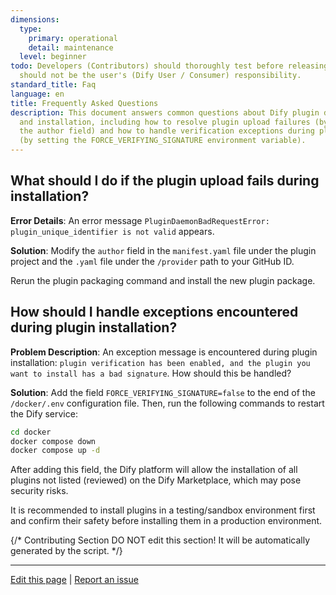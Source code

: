 ```yaml
---
dimensions:
  type:
    primary: operational
    detail: maintenance
  level: beginner
todo: Developers (Contributors) should thoroughly test before releasing; debugging
  should not be the user's (Dify User / Consumer) responsibility.
standard_title: Faq
language: en
title: Frequently Asked Questions
description: This document answers common questions about Dify plugin development
  and installation, including how to resolve plugin upload failures (by modifying
  the author field) and how to handle verification exceptions during plugin installation
  (by setting the FORCE_VERIFYING_SIGNATURE environment variable).
---
```


## What should I do if the plugin upload fails during installation?

**Error Details**: An error message `PluginDaemonBadRequestError: plugin_unique_identifier is not valid` appears.

**Solution**: Modify the `author` field in the `manifest.yaml` file under the plugin project and the `.yaml` file under the `/provider` path to your GitHub ID.

Rerun the plugin packaging command and install the new plugin package.

## How should I handle exceptions encountered during plugin installation?

**Problem Description**: An exception message is encountered during plugin installation: `plugin verification has been enabled, and the plugin you want to install has a bad signature`. How should this be handled?

**Solution**: Add the field `FORCE_VERIFYING_SIGNATURE=false` to the end of the `/docker/.env` configuration file. Then, run the following commands to restart the Dify service:

```bash
cd docker
docker compose down
docker compose up -d
```

After adding this field, the Dify platform will allow the installation of all plugins not listed (reviewed) on the Dify Marketplace, which may pose security risks.

It is recommended to install plugins in a testing/sandbox environment first and confirm their safety before installing them in a production environment.

{/*
Contributing Section
DO NOT edit this section!
It will be automatically generated by the script.
*/}

---

[Edit this page](https://github.com/langgenius/dify-docs/edit/main/plugin-dev-en/0331-faq.mdx) | [Report an issue](https://github.com/langgenius/dify-docs/issues/new?template=docs.yml)

